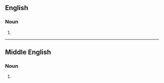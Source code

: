 ==English==

===Noun===
{{head|en|noun plural form}}

# {{plural of|odour|lang=en}}

----

==Middle English==

===Noun===
{{head|enm|noun plural form}}

# {{plural of|odour|lang=enm}}